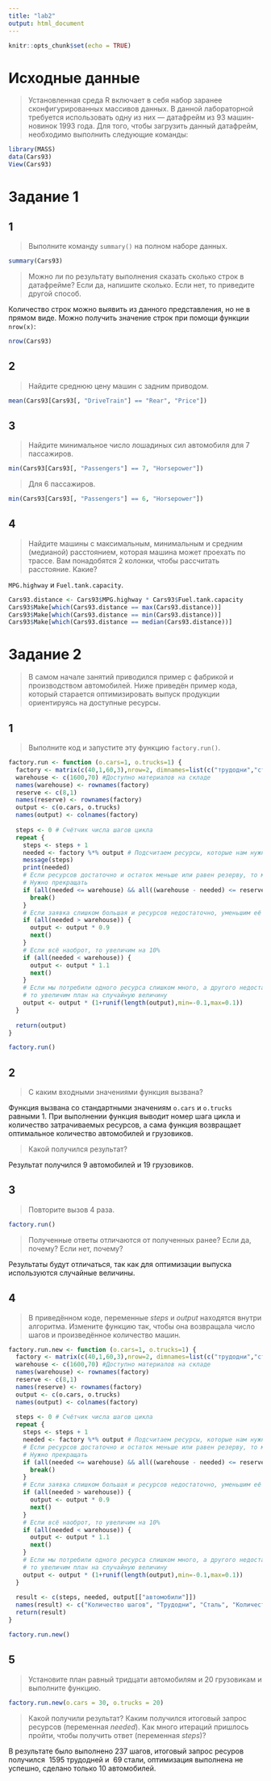 ---
title: "lab2"
output: html_document
---

```{r setup, include=FALSE}
knitr::opts_chunk$set(echo = TRUE)
```

# Исходные данные
>Установленная среда R включает в себя набор заранее сконфигурированных массивов данных.
В данной лабораторной требуется использовать одну из них — датафрейм из 93 машин-новинок 1993 года. Для того, чтобы загрузить данный датафрейм, необходимо выполнить следующие команды:

```{r}
library(MASS)
data(Cars93)
View(Cars93)
```

# Задание 1
## 1
>Выполните команду ``summary()`` на полном наборе данных. 

```{r}
summary(Cars93)
```

>Можно ли по результату выполнения сказать сколько строк в датафрейме? Если да, напишите сколько. Если нет, то приведите другой способ.

Количество строк можно выявить из данного представления, но не в прямом виде. Можно получить значение строк при помощи функции `nrow(x)`:

```{r}
nrow(Cars93)
```

## 2
>Найдите среднюю цену машин с задним приводом.

```{r}
mean(Cars93[Cars93[, "DriveTrain"] == "Rear", "Price"])
```

## 3
>Найдите минимальное число лошадиных сил автомобиля для 7 пассажиров. 

```{r}
min(Cars93[Cars93[, "Passengers"] == 7, "Horsepower"])
```

>Для 6 пассажиров.

```{r}
min(Cars93[Cars93[, "Passengers"] == 6, "Horsepower"])
```

## 4
>Найдите машины с максимальным, минимальным и средним (медианой) расстоянием, которая машина может проехать по трассе. Вам понадобятся 2 колонки, чтобы рассчитать расстояние. Какие?

`MPG.highway` и `Fuel.tank.capacity`.

```{r}
Cars93.distance <- Cars93$MPG.highway * Cars93$Fuel.tank.capacity
Cars93$Make[which(Cars93.distance == max(Cars93.distance))]
Cars93$Make[which(Cars93.distance == min(Cars93.distance))]
Cars93$Make[which(Cars93.distance == median(Cars93.distance))]
```

# Задание 2
>В самом начале занятий приводился пример с фабрикой и производством автомобилей. Ниже приведён пример кода, который старается оптимизировать выпуск продукции ориентируясь на доступные ресурсы.

## 1
>Выполните код и запустите эту функцию ``factory.run()``.

```{r}
factory.run <- function (o.cars=1, o.trucks=1) {
  factory <- matrix(c(40,1,60,3),nrow=2, dimnames=list(c("трудодни","сталь"),c("автомобили","грузовики")))
  warehouse <- c(1600,70) #Доступно материалов на складе
  names(warehouse) <- rownames(factory)
  reserve <- c(8,1)
  names(reserve) <- rownames(factory)
  output <- c(o.cars, o.trucks)
  names(output) <- colnames(factory)
  
  steps <- 0 # Счётчик числа шагов цикла
  repeat {
    steps <- steps + 1
    needed <- factory %*% output # Подсчитаем ресурсы, которые нам нужны для производства требуемого кол-ва машин
    message(steps)
    print(needed)
    # Если ресурсов достаточно и остаток меньше или равен резерву, то мы произвели максимум возможного.
    # Нужно прекращать
    if (all(needed <= warehouse) && all((warehouse - needed) <= reserve)) {
      break()
    }
    # Если заявка слишком большая и ресурсов недостаточно, уменьшим её на 10%
    if (all(needed > warehouse)) {
      output <- output * 0.9
      next()
    }
    # Если всё наоброт, то увеличим на 10%
    if (all(needed < warehouse)) {
      output <- output * 1.1
      next()
    }
    # Если мы потребили одного ресурса слишком много, а другого недостаточно,
    # то увеличим план на случайную величину
    output <- output * (1+runif(length(output),min=-0.1,max=0.1))
  }
  
  return(output)
}

factory.run()
```

## 2
>С каким входными значениями функция вызвана? 

Функция вызвана со стандартными значениям `o.cars` и `o.trucks` равными 1. При выполнении функция выводит номер шага цикла и количество затрачиваемых ресурсов, а сама функция возвращает оптимальное количество автомобилей и грузовиков.

>Какой получился результат?

Результат получился $9$ автомобилей и $19$ грузовиков.

## 3
>Повторите вызов 4 раза. 

```{r}
factory.run()
```

>Полученные ответы отличаются от полученных ранее? Если да, почему? Если нет, почему?

Результаты будут отличаться, так как для оптимизации выпуска используются случайные величины.

## 4
>В приведённом коде, переменные _steps_ и _output_ находятся внутри алгоритма. Измените функцию так, чтобы она возвращала число шагов и произведённое количество машин.

```{r}
factory.run.new <- function (o.cars=1, o.trucks=1) {
  factory <- matrix(c(40,1,60,3),nrow=2, dimnames=list(c("трудодни","сталь"),c("автомобили","грузовики")))
  warehouse <- c(1600,70) #Доступно материалов на складе
  names(warehouse) <- rownames(factory)
  reserve <- c(8,1)
  names(reserve) <- rownames(factory)
  output <- c(o.cars, o.trucks)
  names(output) <- colnames(factory)
  
  steps <- 0 # Счётчик числа шагов цикла
  repeat {
    steps <- steps + 1
    needed <- factory %*% output # Подсчитаем ресурсы, которые нам нужны для производства требуемого кол-ва машин
    # Если ресурсов достаточно и остаток меньше или равен резерву, то мы произвели максимум возможного.
    # Нужно прекращать
    if (all(needed <= warehouse) && all((warehouse - needed) <= reserve)) {
      break()
    }
    # Если заявка слишком большая и ресурсов недостаточно, уменьшим её на 10%
    if (all(needed > warehouse)) {
      output <- output * 0.9
      next()
    }
    # Если всё наоброт, то увеличим на 10%
    if (all(needed < warehouse)) {
      output <- output * 1.1
      next()
    }
    # Если мы потребили одного ресурса слишком много, а другого недостаточно,
    # то увеличим план на случайную величину
    output <- output * (1+runif(length(output),min=-0.1,max=0.1))
  }
  
  result <- c(steps, needed, output[["автомобили"]])
  names(result) <- c("Количество шагов", "Трудодни", "Сталь", "Количество автомобилей")
  return(result)
}

factory.run.new()
```

## 5
>Установите план равный тридцати автомобилям и 20 грузовикам и выполните функцию.

```{r}
factory.run.new(o.cars = 30, o.trucks = 20)
```

>Какой получили результат? Каким получился итоговый запрос ресурсов (переменная _needed_). Как много итераций пришлось пройти, чтобы получить ответ (переменная _steps_)? 

В результате было выполнено $237$ шагов, итоговый запрос ресуров получился $~1595$ трудодней и $~69$ стали, оптимизация выполнена не успешно, сделано только $10$ автомобилей.
